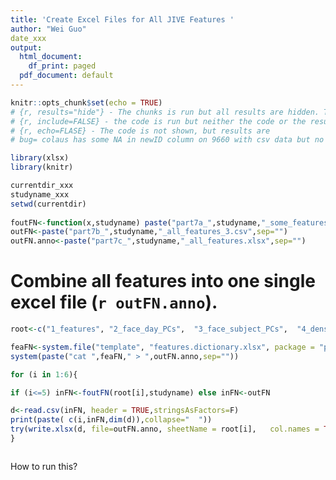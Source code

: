 ```yaml
---
title: 'Create Excel Files for All JIVE Features '
author: "Wei Guo"
date_xxx
output:
  html_document:
    df_print: paged
  pdf_document: default
---
```

```r
knitr::opts_chunk$set(echo = TRUE)
# {r, results="hide"} - The chunks is run but all results are hidden. The code shows in the doc,  
# {r, include=FALSE} - the code is run but neither the code or the results are shown
# {r, echo=FLASE} - The code is not shown, but results are
# bug= colaus has some NA in newID column on 9660 with csv data but no part2summary
```

   
 
```r
 
library(xlsx)   
library(knitr)

currentdir_xxx 
studyname_xxx 
setwd(currentdir) 
 
foutFN<-function(x,studyname) paste("part7a_",studyname,"_some_features_page",x,".csv",sep="")
outFN<-paste("part7b_",studyname,"_all_features_3.csv",sep="") 
outFN.anno<-paste("part7c_",studyname,"_all_features.xlsx",sep="")
```

# Combine all features into one single excel file (`r outFN.anno`).



```r

root<-c("1_features", "2_face_day_PCs",  "3_face_subject_PCs",  "4_denseFLMM_day_PCs", "5_denseFLMM_subject_PCs","6_all")  

feaFN<-system.file("template", "features.dictionary.xlsx", package = "postGGIR")  
system(paste("cat ",feaFN," > ",outFN.anno,sep=""))

for (i in 1:6){

if (i<=5) inFN<-foutFN(root[i],studyname) else inFN<-outFN 

d<-read.csv(inFN, header = TRUE,stringsAsFactors=F) 
print(paste( c(i,inFN,dim(d)),collapse="  "))
try(write.xlsx(d, file=outFN.anno, sheetName = root[i],   col.names = TRUE, row.names = FALSE,append=TRUE)) 
} 
```

 
 

~~~~~~~~~~~~~~~~~~~~~~~~~~~~~~~
~~~~~~~~~~~~~~~~~~~~~~~~~~~~~~~

How to run this? 
 